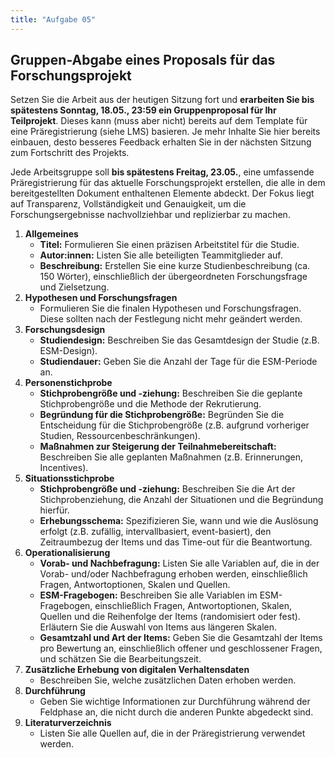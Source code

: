 ```yaml
---
title: "Aufgabe 05"
---
```


## Gruppen-Abgabe eines Proposals für das Forschungsprojekt

Setzen Sie die Arbeit aus der heutigen Sitzung fort und **erarbeiten Sie bis spätestens Sonntag, 18.05., 23:59 ein Gruppenproposal für Ihr Teilprojekt**. Dieses kann (muss aber nicht) bereits auf dem Template für eine Präregistrierung (siehe LMS) basieren. Je mehr Inhalte Sie hier bereits einbauen, desto besseres Feedback erhalten Sie in der nächsten Sitzung zum Fortschritt des Projekts.

Jede Arbeitsgruppe soll **bis spätestens Freitag, 23.05.**, eine umfassende Präregistrierung für das aktuelle Forschungsprojekt erstellen, die alle in dem bereitgestellten Dokument enthaltenen Elemente abdeckt. Der Fokus liegt auf Transparenz, Vollständigkeit und Genauigkeit, um die Forschungsergebnisse nachvollziehbar und replizierbar zu machen.

1. **Allgemeines**
   - **Titel:** Formulieren Sie einen präzisen Arbeitstitel für die Studie.
   - **Autor:innen:** Listen Sie alle beteiligten Teammitglieder auf.
   - **Beschreibung:** Erstellen Sie eine kurze Studienbeschreibung (ca. 150 Wörter), einschließlich der übergeordneten Forschungsfrage und Zielsetzung.

2. **Hypothesen und Forschungsfragen**
   - Formulieren Sie die finalen Hypothesen und Forschungsfragen. Diese sollten nach der Festlegung nicht mehr geändert werden.

3. **Forschungsdesign**
   - **Studiendesign:** Beschreiben Sie das Gesamtdesign der Studie (z.B. ESM-Design).
   - **Studiendauer:** Geben Sie die Anzahl der Tage für die ESM-Periode an.

4. **Personenstichprobe**
   - **Stichprobengröße und -ziehung:** Beschreiben Sie die geplante Stichprobengröße und die Methode der Rekrutierung.
   - **Begründung für die Stichprobengröße:** Begründen Sie die Entscheidung für die Stichprobengröße (z.B. aufgrund vorheriger Studien, Ressourcenbeschränkungen).
   - **Maßnahmen zur Steigerung der Teilnahmebereitschaft:** Beschreiben Sie alle geplanten Maßnahmen (z.B. Erinnerungen, Incentives).

5. **Situationsstichprobe**
   - **Stichprobengröße und -ziehung:** Beschreiben Sie die Art der Stichprobenziehung, die Anzahl der Situationen und die Begründung hierfür.
   - **Erhebungsschema:** Spezifizieren Sie, wann und wie die Auslösung erfolgt (z.B. zufällig, intervallbasiert, event-basiert), den Zeitraumbezug der Items und das Time-out für die Beantwortung.

6. **Operationalisierung**
   - **Vorab- und Nachbefragung:** Listen Sie alle Variablen auf, die in der Vorab- und/oder Nachbefragung erhoben werden, einschließlich Fragen, Antwortoptionen, Skalen und Quellen.
   - **ESM-Fragebogen:** Beschreiben Sie alle Variablen im ESM-Fragebogen, einschließlich Fragen, Antwortoptionen, Skalen, Quellen und die Reihenfolge der Items (randomisiert oder fest). Erläutern Sie die Auswahl von Items aus längeren Skalen.
   - **Gesamtzahl und Art der Items:** Geben Sie die Gesamtzahl der Items pro Bewertung an, einschließlich offener und geschlossener Fragen, und schätzen Sie die Bearbeitungszeit.

7. **Zusätzliche Erhebung von digitalen Verhaltensdaten**
   - Beschreiben Sie, welche zusätzlichen Daten erhoben werden.

8. **Durchführung**
   - Geben Sie wichtige Informationen zur Durchführung während der Feldphase an, die nicht durch die anderen Punkte abgedeckt sind.

9. **Literaturverzeichnis**
   - Listen Sie alle Quellen auf, die in der Präregistrierung verwendet werden.